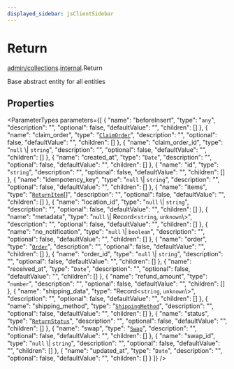 ```yaml
---
displayed_sidebar: jsClientSidebar
---
```



# Return

[admin/collections](../../modules/admin_collections.mdx).[internal](../../admin_collections/modules/admin_collections.internal.mdx).Return

Base abstract entity for all entities

## Properties

<ParameterTypes parameters={[
  {
    "name": "beforeInsert",
    "type": "`any`",
    "description": "",
    "optional": false,
    "defaultValue": "",
    "children": []
  },
  {
    "name": "claim_order",
    "type": "[`ClaimOrder`](admin_collections.internal.ClaimOrder.mdx)",
    "description": "",
    "optional": false,
    "defaultValue": "",
    "children": []
  },
  {
    "name": "claim_order_id",
    "type": "``null`` \\| `string`",
    "description": "",
    "optional": false,
    "defaultValue": "",
    "children": []
  },
  {
    "name": "created_at",
    "type": "`Date`",
    "description": "",
    "optional": false,
    "defaultValue": "",
    "children": []
  },
  {
    "name": "id",
    "type": "`string`",
    "description": "",
    "optional": false,
    "defaultValue": "",
    "children": []
  },
  {
    "name": "idempotency_key",
    "type": "``null`` \\| `string`",
    "description": "",
    "optional": false,
    "defaultValue": "",
    "children": []
  },
  {
    "name": "items",
    "type": "[`ReturnItem`](admin_collections.internal.ReturnItem.mdx)[]",
    "description": "",
    "optional": false,
    "defaultValue": "",
    "children": []
  },
  {
    "name": "location_id",
    "type": "``null`` \\| `string`",
    "description": "",
    "optional": false,
    "defaultValue": "",
    "children": []
  },
  {
    "name": "metadata",
    "type": "``null`` \\| Record<`string`, `unknown`\\>",
    "description": "",
    "optional": false,
    "defaultValue": "",
    "children": []
  },
  {
    "name": "no_notification",
    "type": "``null`` \\| `boolean`",
    "description": "",
    "optional": false,
    "defaultValue": "",
    "children": []
  },
  {
    "name": "order",
    "type": "[`Order`](admin_collections.internal.Order.mdx)",
    "description": "",
    "optional": false,
    "defaultValue": "",
    "children": []
  },
  {
    "name": "order_id",
    "type": "``null`` \\| `string`",
    "description": "",
    "optional": false,
    "defaultValue": "",
    "children": []
  },
  {
    "name": "received_at",
    "type": "`Date`",
    "description": "",
    "optional": false,
    "defaultValue": "",
    "children": []
  },
  {
    "name": "refund_amount",
    "type": "`number`",
    "description": "",
    "optional": false,
    "defaultValue": "",
    "children": []
  },
  {
    "name": "shipping_data",
    "type": "Record<`string`, `unknown`\\>",
    "description": "",
    "optional": false,
    "defaultValue": "",
    "children": []
  },
  {
    "name": "shipping_method",
    "type": "[`ShippingMethod`](admin_collections.internal.ShippingMethod.mdx)",
    "description": "",
    "optional": false,
    "defaultValue": "",
    "children": []
  },
  {
    "name": "status",
    "type": "[`ReturnStatus`](../enums/admin_collections.internal.ReturnStatus.mdx)",
    "description": "",
    "optional": false,
    "defaultValue": "",
    "children": []
  },
  {
    "name": "swap",
    "type": "[`Swap`](admin_collections.internal.Swap.mdx)",
    "description": "",
    "optional": false,
    "defaultValue": "",
    "children": []
  },
  {
    "name": "swap_id",
    "type": "``null`` \\| `string`",
    "description": "",
    "optional": false,
    "defaultValue": "",
    "children": []
  },
  {
    "name": "updated_at",
    "type": "`Date`",
    "description": "",
    "optional": false,
    "defaultValue": "",
    "children": []
  }
]} />
